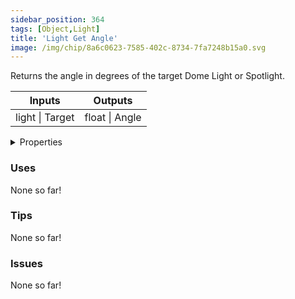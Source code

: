 ```yaml
---
sidebar_position: 364
tags: [Object,Light]
title: 'Light Get Angle'
image: /img/chip/8a6c0623-7585-402c-8734-7fa7248b15a0.svg
---
```


Returns the angle in degrees of the target Dome Light or Spotlight.



<IChip uuid="8a6c0623-7585-402c-8734-7fa7248b15a0"/>

<table><thead><tr><th>Inputs</th><th>Outputs</th></tr></thead><tbody><tr><td>light | Target</td><td>float | Angle</td></tr></tbody></table>

<details>
  <summary>Properties</summary>
  <div>
    <div>
    <table>
      <tbody>
        <tr>
          <td>Is beta required?</td>
          <td>No</td>
        </tr>
        <tr>
          <td>Is chip a trolling risk?</td>
          <td>No</td>
        </tr>
        <tr>
          <td>Is chip a role assignment risk?</td>
          <td>No</td>
        </tr>
        <tr>
          <td>Chip UUID</td>
          <td>8a6c0623-7585-402c-8734-7fa7248b15a0</td>
        </tr>
        <tr>
          <td>Room availability</td>
          <td>Available everywhere</td>
        </tr>
      </tbody>
    </table>
    </div>
  </div>
</details>

### Uses

None so far!

### Tips

None so far!

### Issues

None so far!